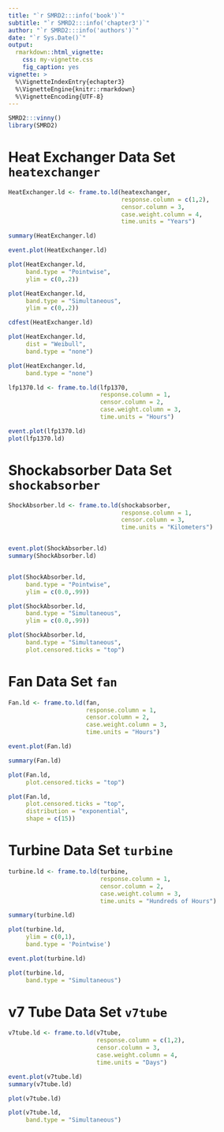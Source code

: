 ```yaml
---
title: "`r SMRD2:::info('book')`"
subtitle: "`r SMRD2:::info('chapter3')`"
author: "`r SMRD2:::info('authors')`"
date: "`r Sys.Date()`"
output: 
  rmarkdown::html_vignette:
    css: my-vignette.css
    fig_caption: yes
vignette: >
  %\VignetteIndexEntry{echapter3}
  %\VignetteEngine{knitr::rmarkdown}
  %\VignetteEncoding{UTF-8}
---
```


```r
SMRD2:::vinny()
library(SMRD2)
```

# Heat Exchanger Data Set `heatexchanger`

```r
HeatExchanger.ld <- frame.to.ld(heatexchanger,
                                response.column = c(1,2), 
                                censor.column = 3,
                                case.weight.column = 4,
                                time.units = "Years")

summary(HeatExchanger.ld)

event.plot(HeatExchanger.ld)

plot(HeatExchanger.ld, 
     band.type = "Pointwise",
     ylim = c(0,.2))

plot(HeatExchanger.ld,
     band.type = "Simultaneous",
     ylim = c(0,.2))

cdfest(HeatExchanger.ld)

plot(HeatExchanger.ld,
     dist = "Weibull",
     band.type = "none")

plot(HeatExchanger.ld,
     band.type = "none")
```

```r
lfp1370.ld <- frame.to.ld(lfp1370,
                          response.column = 1, 
                          censor.column = 2,
                          case.weight.column = 3,
                          time.units = "Hours")

event.plot(lfp1370.ld)
plot(lfp1370.ld)
```

# Shockabsorber Data Set `shockabsorber`

```r
ShockAbsorber.ld <- frame.to.ld(shockabsorber,
                                response.column = 1,
                                censor.column = 3,
                                time.units = "Kilometers")


event.plot(ShockAbsorber.ld)
summary(ShockAbsorber.ld)


plot(ShockAbsorber.ld,
     band.type = "Pointwise",
     ylim = c(0.0,.99))

plot(ShockAbsorber.ld,
     band.type = "Simultaneous",
     ylim = c(0.0,.99))

plot(ShockAbsorber.ld,
     band.type = "Simultaneous", 
     plot.censored.ticks = "top")
```

# Fan Data Set `fan`

```r
Fan.ld <- frame.to.ld(fan,
                      response.column = 1, 
                      censor.column = 2, 
                      case.weight.column = 3,
                      time.units = "Hours")

event.plot(Fan.ld)

summary(Fan.ld)

plot(Fan.ld, 
     plot.censored.ticks = "top")

plot(Fan.ld, 
     plot.censored.ticks = "top",
     distribution = "exponential",
     shape = c(15))
```

# Turbine Data Set `turbine`

```r
turbine.ld <- frame.to.ld(turbine, 
                          response.column = 1, 
                          censor.column = 2,
                          case.weight.column = 3,
                          time.units = "Hundreds of Hours")

summary(turbine.ld)

plot(turbine.ld,
     ylim = c(0,1), 
     band.type = 'Pointwise')

event.plot(turbine.ld)

plot(turbine.ld,
     band.type = "Simultaneous")
```

# v7 Tube Data Set `v7tube`

```r
v7tube.ld <- frame.to.ld(v7tube,
                         response.column = c(1,2),
                         censor.column = 3, 
                         case.weight.column = 4,
                         time.units = "Days")

event.plot(v7tube.ld)
summary(v7tube.ld)

plot(v7tube.ld)

plot(v7tube.ld,
     band.type = "Simultaneous")
```